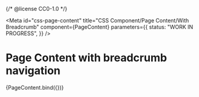 {/* @license CC0-1.0 */}



<Meta
  id="css-page-content"
  title="CSS Component/Page Content/With Breadcrumb"
  component={PageContent}
  parameters={{
    status: "WORK IN PROGRESS",
  }}
/>

# Page Content with breadcrumb navigation

<Canvas>
  <Story
    name="With Breadcrumb"
    args={{
      ...exampleArgs,
      navHTML: ReactDOMServer.renderToStaticMarkup(Breadcrumb({ ...breadcrumbArgs })),
    }}
  >
    {PageContent.bind({})}
  </Story>
</Canvas>
